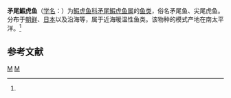{{Speciesbox
| taxon = Chaeturichthys stigmatias
| binomial_authority = (Richardson, 1844)<ref name='id8320'>{{cite web| url =http://www.bioinfo.cn/db05/BjdwSpecies.php?action=view&id=8320| title =矛尾鰕虎鱼| work =《中国动物物种编目数据库》| publisher =中国科学院微生物研究所| author =中国科学院动物研究所| accessdate =2009-04-16| deadurl =yes| archiveurl =https://web.archive.org/web/20160305031911/http://www.bioinfo.cn/db05/BjdwSpecies.php?action=view&id=8320| archivedate =2016-03-05}}</ref>
}}

'''矛尾鰕虎鱼'''（[[学名|学名]]：{{lang|la|''Chaeturichthys stigmatias''}}）为[[鰕虎鱼科|鰕虎鱼科]][[矛尾鰕虎鱼属|矛尾鰕虎鱼属]]的[[鱼类|鱼类]]，俗名矛尾鱼、尖尾虎鱼。分布于[[朝鲜|朝鲜]]、[[日本|日本]]以及沿海等，属于近海暖温性鱼类。该物种的模式产地在南太平洋。<ref name='id8320'/>

== 参考文献 ==
{{reflist}}

{{Taxonbar|from=Q1045007}}

[[Category:矛尾鰕虎鱼属|M]]
[[Category:_1844年描述的鱼类|M]]


{{Perciformes-stub}}